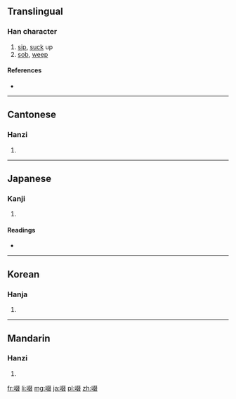 ==Translingual==

===Han character===
{{Han char|rn=30|rad=口|as=08|sn=11|four=6704<sub>7</sub>|canj=口水水水 (REEE)|ids=⿰[[口]][[叕]]}}

# [[sip]], [[suck]] up
# [[sob]], [[weep]]

====References====
* {{Han ref|kx=0196.120|dkj=03832|dj=0417.210|hdz=10648.050|uh=555C|ud=21852|bh=B0E3|bd=45283}}

----

==Cantonese==

===Hanzi===
{{yue-hanzi|jyut=[[zyut3]]|y=jyut3}}

# {{defn|lang=yue|sort=口08}}

----

==Japanese==

===Kanji===
{{ja-kanji|grade=|rs=口08}}

# {{defn|lang=ja|sort=口08}}

====Readings====
* {{ja-readings|on=[[せつ]] (setsu), [[てつ]] (tetsu)|kun=[[すする]] (susuru)}}

----

==Korean==

===Hanja===
{{ko-hanja|hangeul=철|rv=cheol|mr=ch'ŏl}}

# {{defn|lang=ko|sort=口08}}

----

==Mandarin==

===Hanzi===
{{cmn-hanzi|pin=[[chuò]] ([[chuo4]])|wg=ch'o<sup>4</sup>}}

# {{defn|lang=cmn|sort=口08}}

[[fr:啜]]
[[li:啜]]
[[mg:啜]]
[[ja:啜]]
[[pl:啜]]
[[zh:啜]]